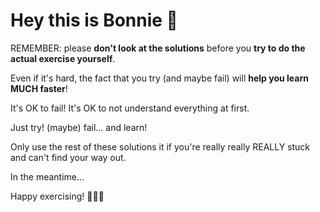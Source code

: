 # Hey this is Bonnie 👋

REMEMBER: please **don't look at the solutions** before you **try to do the actual exercise yourself**.

Even if it's hard, the fact that you try (and maybe fail) will **help you learn MUCH faster**!

It's OK to fail! It's OK to not understand everything at first.

Just try! (maybe) fail... and learn!

Only use the rest of these solutions it if you're really really REALLY stuck and can't find your way out.

In the meantime...

Happy exercising! 🎽💪🤓
